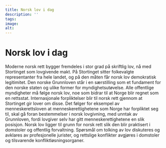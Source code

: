 ```yaml
---
title: Norsk lov i dag
description: ''
tags:
image: 
alt: 
---
```



# Norsk lov i dag

<Container stil="initial side">
    Moderne norsk rett bygger fremdeles i stor grad på skriftlig lov, nå med Stortinget som lovgivende makt. På Stortinget sitter folkevalgte representanter fra hele landet, og på den måten får norsk lov demokratisk legitimitet. Den norske Grunnloven står i en særstilling som et fundament for den norske staten og ulike former for myndighetsutøvelse. Alle offentlige myndigheter må følge norsk lov, noe som bidrar til at Norge blir regnet som en rettsstat. Internasjonale forpliktelser blir til norsk rett gjennom at Stortinget gir lover om disse. Det følger for eksempel av menneskerettsloven at menneskerettighetene som Norge har forpliktet seg til, skal gå foran bestemmelser i norsk lovgivning, med unntak av Grunnloven, fordi lovgiver selv har gitt menneskerettighetene en slik posisjon. Norsk lov ligger til grunn for norsk rett slik den blir praktisert i domstoler og offentlig forvaltning. Spørsmål om tolking av lov diskuteres og avklares av profesjonelle jurister, og rettslige konflikter avgjøres i domstoler og tilsvarende konfliktløsningsorganer.
</Container>